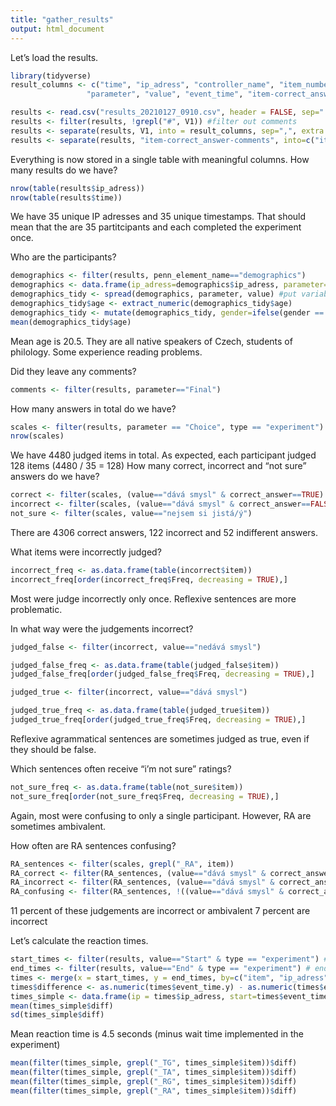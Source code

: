 ```yaml
---
title: "gather_results"
output: html_document
---
```


Let's load the results.

```r
library(tidyverse)
result_columns <- c("time", "ip_adress", "controller_name", "item_number", "element_number", "type", "group", "penn_element_type", "penn_element_name", 
                 "parameter", "value", "event_time", "item-correct_answer-comments")

results <- read.csv("results_20210127_0910.csv", header = FALSE, sep="!", encoding = "UTF-8") #use nonexistent separator to put all results into single column
results <- filter(results, !grepl("#", V1)) #filter out comments
results <- separate(results, V1, into = result_columns, sep=",", extra = "merge") #separate into meaningful columns
results <- separate(results, "item-correct_answer-comments", into=c("item", "correct_answer", "comments"), sep=",", fill = "left") #some rows have extra columns
```

Everything is now stored in a single table with meaningful columns.
How many results do we have?

```r
nrow(table(results$ip_adress)) 
nrow(table(results$time))
```

We have 35 unique IP adresses and 35 unique timestamps. 
That should mean that the are 35 partitcipants and each completed the experiment once.

Who are the participants?
```r
demographics <- filter(results, penn_element_name=="demographics")
demographics <- data.frame(ip_adress=demographics$ip_adress, parameter=demographics$parameter, value=demographics$value) #relevant columns
demographics_tidy <- spread(demographics, parameter, value) #put variables into columns
demographics_tidy$age <- extract_numeric(demographics_tidy$age)
demographics_tidy <- mutate(demographics_tidy, gender=ifelse(gender == "žena", "F", as.character(gender))) # should change this in the PCIbex script
mean(demographics_tidy$age)
```
Mean age is 20.5. They are all native speakers of Czech, students of philology.
Some experience reading problems.

Did they leave any comments?

```r
comments <- filter(results, parameter=="Final")
```



How many answers in total do we have?

```r
scales <- filter(results, parameter == "Choice", type == "experiment") # multiple choice answers that aren't practice
nrow(scales)
```

We have 4480 judged items in total. As expected, each participant judged 128 items (4480 / 35 = 128)
How many correct, incorrect and "not sure" answers do we have?

```r
correct <- filter(scales, (value=="dává smysl" & correct_answer==TRUE) | (value=="nedává smysl" & correct_answer==FALSE))
incorrect <- filter(scales, (value=="dává smysl" & correct_answer==FALSE) | (value=="nedává smysl" & correct_answer==TRUE))
not_sure <- filter(scales, value=="nejsem si jistá/ý")
```

There are 4306 correct answers, 122 incorrect and 52 indifferent answers.

What items were incorrectly judged?

```r
incorrect_freq <- as.data.frame(table(incorrect$item))
incorrect_freq[order(incorrect_freq$Freq, decreasing = TRUE),]
```

Most were judge incorrectly only once. Reflexive sentences are more problematic. 

In what way were the judgements incorrect?

```r
judged_false <- filter(incorrect, value=="nedává smysl")

judged_false_freq <- as.data.frame(table(judged_false$item))
judged_false_freq[order(judged_false_freq$Freq, decreasing = TRUE),]
```

```r
judged_true <- filter(incorrect, value=="dává smysl")

judged_true_freq <- as.data.frame(table(judged_true$item))
judged_true_freq[order(judged_true_freq$Freq, decreasing = TRUE),]
```

Reflexive agrammatical sentences are sometimes judged as true, even if they should be false.


Which sentences often receive "i'm not sure" ratings?

```r
not_sure_freq <- as.data.frame(table(not_sure$item))
not_sure_freq[order(not_sure_freq$Freq, decreasing = TRUE),]
```

Again, most were confusing to only a single participant. However, RA are sometimes ambivalent.

How often are RA sentences confusing?

```r
RA_sentences <- filter(scales, grepl("_RA", item))
RA_correct <- filter(RA_sentences, (value=="dává smysl" & correct_answer==TRUE) | (value=="nedává smysl" & correct_answer==FALSE))
RA_incorrect <- filter(RA_sentences, (value=="dává smysl" & correct_answer==FALSE) | (value=="nedává smysl" & correct_answer==TRUE))
RA_confusing <- filter(RA_sentences, !((value=="dává smysl" & correct_answer==TRUE) | (value=="nedává smysl" & correct_answer==FALSE))) #incorrect or unsure
```

11 percent of these judgements are incorrect or ambivalent
7 percent are incorrect

Let's calculate the reaction times.

```r
start_times <- filter(results, value=="Start" & type == "experiment") # start of each experimental item
end_times <- filter(results, value=="End" & type == "experiment") # end of each experimental item
times <- merge(x = start_times, y = end_times, by=c("item", "ip_adress"))
times$difference <- as.numeric(times$event_time.y) - as.numeric(times$event_time.x)
times_simple <- data.frame(ip = times$ip_adress, start=times$event_time.x, end=times$event_time.y, diff=times$difference, item=times$item)
mean(times_simple$diff)
sd(times_simple$diff)
```

Mean reaction time is 4.5 seconds (minus wait time implemented in the experiment)

```r
mean(filter(times_simple, grepl("_TG", times_simple$item))$diff)
mean(filter(times_simple, grepl("_TA", times_simple$item))$diff)
mean(filter(times_simple, grepl("_RG", times_simple$item))$diff)
mean(filter(times_simple, grepl("_RA", times_simple$item))$diff)
```


